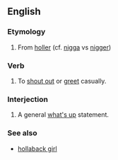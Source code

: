 ==English==
===Etymology===
#From [[holler]] (cf. [[nigga]] vs [[nigger]])

===Verb===
#To [[shout out]] or [[greet]] casually.

===Interjection===
#A general [[what's up]] statement.

===See also===
*[[hollaback girl]]